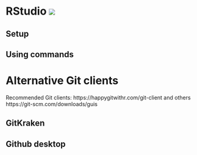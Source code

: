 # RStudio ![](https://upload.wikimedia.org/wikipedia/commons/thumb/d/d0/RStudio_logo_flat.svg/512px-RStudio_logo_flat.svg.png){.inline}

## Setup

::: {.center-y}


:::

## Using commands

::: {.center-y}



:::

# Alternative Git clients

Recommended Git clients: https://happygitwithr.com/git-client and others https://git-scm.com/downloads/guis

## GitKraken

## Github desktop
